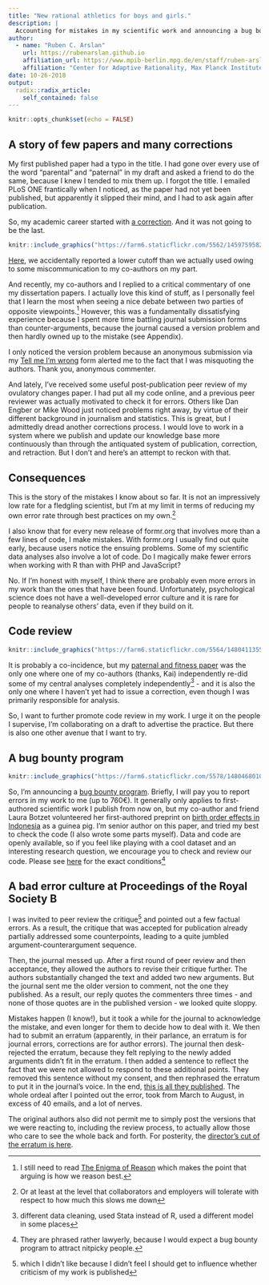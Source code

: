 ```yaml
---
title: "New rational athletics for boys and girls."
description: |
  Accounting for mistakes in my scientific work and announcing a bug bounty program.
author:
  - name: "Ruben C. Arslan"
    url: https://rubenarslan.github.io
    affiliation_url: https://www.mpib-berlin.mpg.de/en/staff/ruben-arslan
    affiliation: "Center for Adaptive Rationality, Max Planck Institute for Human Development, Berlin" 
date: 10-26-2018
output:
  radix::radix_article:
    self_contained: false
---
```


```r
knitr::opts_chunk$set(echo = FALSE)
```

## A story of few papers and many corrections

My first published paper had a typo in the title. I had gone over every use of the word "parental" and "paternal" in my draft and asked a friend to do the same, because I knew I tended to mix them up. I forgot the title. I emailed PLoS ONE frantically when I noticed, as the paper had not yet been published, but apparently it slipped their mind, and I had to ask again after publication. 

So, my academic career started with [a correction](https://journals.plos.org/plosone/article?id=10.1371/journal.pone.0097370). And it was not going to be the last.

```r
knitr::include_graphics("https://farm6.staticflickr.com/5562/14597595828_44d41a5e86_k_d.jpg")
```

[Here](http://psycnet.apa.org/buy/2015-37761-001), we accidentally reported a lower cutoff than we actually used owing to some miscommunication to my co-authors on my part.

And recently, my co-authors and I replied to a critical commentary of one my dissertation papers. I actually love this kind of stuff, as I personally feel that I learn the most when seeing a nice debate between two parties of opposite viewpoints.^[I still need to read [The Enigma of Reason](http://www.hup.harvard.edu/catalog.php?isbn=9780674368309) which makes the point that arguing is how we reason best.]
However, this was a fundamentally dissatisfying experience because I spent more time battling journal submission forms than counter-arguments, because the journal caused a version problem and then hardly owned up to the mistake (see Appendix).

I only noticed the version problem because an anonymous submission via my [Tell me I'm wrong](https://tellmeimwrong.formr.org/) form alerted me to the fact that I was misquoting the authors. Thank you, anonymous commenter.

And lately, I've received some useful post-publication peer review of my ovulatory changes paper. I had put all my code online, and a previous peer reviewer was actually motivated to check it for errors. Others like Dan Engber or Mike Wood just noticed problems right away, by virtue of their different background in journalism and statistics. This is great, but I admittedly dread another corrections process. I would love to work in a system where we publish and update our knowledge base more continuously than through the antiquated system of publication, correction, and retraction. But I don't and here's an attempt to reckon with that.

## Consequences

This is the story of the mistakes I know about so far. It is not an impressively low rate for a fledgling scientist, but I'm at my limit in terms of reducing my own error rate through best practices on my own.^[Or at least at the level that collaborators and employers will tolerate with respect to how much this slows me down]

I also know that for every new release of formr.org that involves more than a few lines of code, I make mistakes. With formr.org I usually find out quite early, because users notice the ensuing problems. Some of my scientific data analyses also involve a lot of code. Do I magically make fewer errors when working with R than with PHP and JavaScript?

No. If I'm honest with myself, I think there are probably even more errors in my work than the ones that have been found. Unfortunately, psychological science does not have a well-developed error culture and it is rare for people to reanalyse others' data, even if they build on it. 

## Code review
<aside>
```r
knitr::include_graphics("https://farm6.staticflickr.com/5564/14804113553_69542c87b7_k_d.jpg")
```
</aside>

It is probably a co-incidence, but my [paternal and fitness paper](http://rspb.royalsocietypublishing.org/content/284/1862/20171562) was the only one where one of my co-authors (thanks, Kai) independently re-did some of my central analyses completely independently^[different data cleaning, used Stata instead of R, used a different model in some places] - and it is also the only one where I haven't yet had to issue a correction, even though I was primarily responsible for analysis.

So, I want to further promote code review in my work. 
I urge it on the people I supervise, I'm collaborating on a draft to advertise the practice. But there is also one other avenue that I want to try.

## A bug bounty program

<aside>
```r
knitr::include_graphics("https://farm6.staticflickr.com/5578/14804680103_c8d5ef8ef0_o_d.jpg")
```
</aside>

So, I'm announcing a [bug bounty program](/bug_bounty.html). Briefly, I will pay you to report errors in my work to me (up to 760€). It generally only applies to first-authored scientific work I publish from now on, but my co-author and friend Laura Botzet volunteered her first-authored preprint on [birth order effects in Indonesia](https://psyarxiv.com/5387k/) as a guinea pig. I'm senior author on this paper, and tried my best to check the code (I also wrote some parts myself). Data and code are openly available, so if you feel like playing with a cool dataset and an interesting research question, we encourage you to check and review our code. Please see [here](/bug_bounty.html) for the exact conditions^[They are phrased rather lawyerly, because I would expect a bug bounty program to attract nitpicky people.]


## A bad error culture at Proceedings of the Royal Society B {.appendix}

I was invited to peer review the critique^[which I didn't like because I didn't feel I should  get to influence whether criticism of my work is published] and pointed out a few factual errors. As a result, the critique that was accepted for publication already partially addressed some counterpoints, leading to a quite jumbled argument-counterargument sequence. 

Then, the journal messed up. After a first round of peer review and then acceptance, they allowed the authors to revise their critique further. The authors substantially changed the text and added two new arguments. But the journal sent me the older version to comment, not the one they published. As a result, our reply quotes the commenters three times - and none of those quotes are in the published version - we looked quite sloppy. 

Mistakes happen (I know!), but it took a while for the journal to acknowledge the mistake, and even longer for them to decide how to deal with it. We then had to submit an erratum (apparently, in their parlance, an erratum is for journal errors, corrections are for author errors). The journal then desk-rejected the erratum, because they felt replying to the newly added arguments didn't fit in the erratum. I then added a sentence to reflect the fact that we were not allowed to respond to these additional points. They removed this sentence without my consent, and then rephrased the erratum to put it in the journal's voice. In the end, [this is all they  published](http://rspb.royalsocietypublishing.org/content/285/1884/20181427). The whole ordeal after I pointed out the error, took from March to August, in excess of 40 emails, and a lot of nerves. 

The original authors also did not permit me to simply post the versions that we were reacting to, including the review process, to actually allow those who care to see the whole back and forth. For posterity, the [director's cut of the erratum is here](https://docs.google.com/document/d/1Gka1cOd3WkLC2nu-_VeNM4jB-a2rgvW07b-Ctp7hXp4/edit?usp=sharing).
